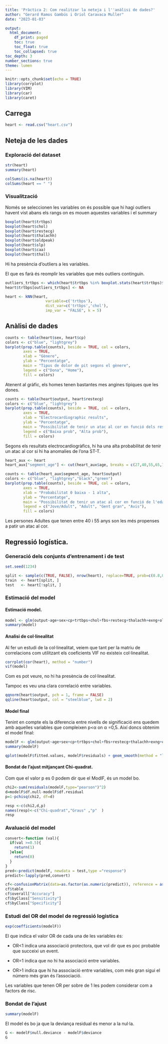 ---
title: 'Pràctica 2: Com realitzar la neteja i l''anàlisi de dades?'
author: "Gerard Ramos Gambús i Oriol Caravaca Muller"
date: "2023-01-03"

output:
  html_document:
    df_print: paged
    toc: true
    toc_float: true
    toc_collapsed: true
toc_depth: 3
number_sections: true
theme: lumen
---

```{r setup, include=FALSE}
knitr::opts_chunk$set(echo = TRUE)
library(corrplot)
library(VIM)
library(car)
library(caret)

```

## Carrega

```{r read csv}
heart <- read.csv("heart.csv")

```

## Neteja de les dades

### Exploració del dataset

```{r summary}

str(heart)
summary(heart)

colSums(is.na(heart))
colSums(heart == " ")
```

### Visualització

Només se seleccionen les variables on és possible que hi hagi outliers havent vist abans els rangs on es mouen aquestes variables i el summary

```{r outliers}
boxplot(heart$trtbps)
boxplot(heart$chol)
boxplot(heart$restecg)
boxplot(heart$thalachh)
boxplot(heart$oldpeak)
boxplot(heart$slp)
boxplot(heart$caa)
boxplot(heart$thall)
```

Hi ha presència d'outliers a les variables.

El que es farà és reomplir les variables que més outliers continguin.

```{r find outliers}
outliers_trtbps <- which(heart$trtbps %in% boxplot.stats(heart$trtbps)$out)
heart$trtbps[outliers_trtbps] <- NA
```

```{r fill outliers}
heart <- kNN(heart, 
                  variable=c('trtbps'), 
                  dist_var=c('trtbps','chol'),
                  imp_var = "FALSE", k = 5)
```

## Anàlisi de dades

```{r sex vs cp}
counts <- table(heart$sex, heart$cp)
colors <- c("blue", "lightgrey")
barplot(prop.table(counts), beside = TRUE, col = colors, 
        axes = TRUE,
        xlab = "Gènere",
        ylab = "Percentatge",
        main = "Tipus de dolor de pit segons el gènere",
        legend = c("Dona", "Home"),
        fill = colors)
```

Atenent al gràfic, els homes tenen bastantes mes angines típiques que les dones.

```{r trtbps vs chol}
counts <- table(heart$output, heart$restecg)
colors <- c("blue", "lightgrey")
barplot(prop.table(counts), beside = TRUE, col = colors, 
        axes = TRUE,
        xlab = "Electrocardiographic results",
        ylab = "Percentatge",
        main = "Possibilitat de tenir un atac al cor en funció dels resultats electro",
        legend = c("Baixa prob", "Alta prob"),
        fill = colors)
```

Segons els resultats electrocardiogràfics, hi ha una alta probabilitat de tenir un atac al cor si hi ha anomalies de l'ona ST-T.

```{r segment}
heart_aux <- heart
heart_aux["segment_age"] <- cut(heart_aux$age, breaks = c(27,40,55,65,78), labels = c("Jove/Adult", "Adult", "Gent gran", "Avis"))
```

```{r}
counts <- table(heart_aux$segment_age, heart$output)
colors <- c("blue", "lightgrey","black","green")
barplot(prop.table(counts), beside = TRUE, col = colors, 
        axes = TRUE,
        xlab = "Probabilitat 0 baixa - 1 alta",
        ylab = "Percentatge",
        main = "Possibilitat de tenir un atac al cor en funció de l'edat",
        legend = c("Jove/Adult", "Adult", "Gent gran", "Avis"),
        fill = colors)
```

Les persones Adultes que tenen entre 40 i 55 anys son les més propenses a patir un atac al cor.

## Regressió logística.

### Generació dels conjunts d'entrenament i de test

```{r RL1 }
set.seed(1234)

split <- sample(c(TRUE, FALSE), nrow(heart), replace=TRUE, prob=c(0.8,0.2))
train  <- heart[split, ]
test   <- heart[!split, ]
```

### Estimació del model

#### Estimació model.

```{r RL2}
model <- glm(output~age+sex+cp+trtbps+chol+fbs+restecg+thalachh+exng+oldpeak+slp+caa+thall,data=train,        family=binomial(link=logit))
summary(model)

```

#### Analisi de col·linealitat

Al fer un estudi de la col·linealitat, veiem que tant per la matriu de correlacions com utilitzant els coeficients VIF no existeix col·linealitat.

```{r RL3}
corrplot(cor(heart), method = "number")
vif(model)

```

Com es pot veure, no hi ha presència de col·linealitat.

Tampoc es veu una clara correlació entre variables.

```{r diagnosi}
qqnorm(heart$output, pch = 1, frame = FALSE)
qqline(heart$output, col = "steelblue", lwd = 2)
```

#### Model final

Tenint en compte els la diferencia entre nivells de significació ens quedem amb aquelles variables que compleixen p\<α on α =0,5. Així doncs obtenim el model final:

```{r RL4}
modelF <- glm(output~age+sex+cp+trtbps+chol+fbs+restecg+thalachh+exng+oldpeak+slp+caa+thall,data=train,        family=binomial(link=logit))
summary(modelF)

```

```{r fitted vs ajusted}
qplot(modelF$fitted.values, modelF$residuals) + geom_smooth(method = "lm")
```

#### Bondat de l'ajust mitjançant Chi-quadrat.

Com que el valor p es 0 podem dir que el ModlF, és un model bo.

```{r RL5}
chi2<-sum(residuals(modelF,type="pearson")^2)
d=modelF$df.null-modelF$df.residual
p=1-pchisq(chi2, df=d)

resp <-c(chi2,d,p)
names(resp)<-c("Chi-quadrat","Graus" ,"p"  )
resp
```

### Avaluació del model

```{r RL6}
convert<-function (val){
  if(val >=0.5){
    return(1)
  }else{
    return(0)
  }
}
pred<-predict(modelF, newdata = test,type ="response")
predict<-lapply(pred,convert)

cf<-confusionMatrix(data=as.factor(as.numeric(predict)), reference = as.factor(test$output))
cf$table
cf$overall["Accuracy"]
cf$byClass["Sensitivity"]
cf$byClass["Specificity"]

```

### Estudi del OR del model de regressió logistica

```{r calcul OR}
exp(coefficients(modelF))
```

El que indica el valor OR de cada una de les variables és:

-   OR\<1 indica una associació protectora, que vol dir que es poc probable que succeixi un event.

-   OR=1 indica que no hi ha associació entre variables.

-   OR\>1 indica que hi ha associació entre variables, com més gran sigui el número més gran és l'associació.

Les variables que tenen OR per sobre de 1 les podem considerar com a factors de risc.

### Bondat de l'ajust

```{r sum}
summary(modelF)
```

El model és bo ja que la deviança residual és menor a la nul·la.

```{r bondat}
G <- modelF$null.deviance - modelF$deviance
G
```
